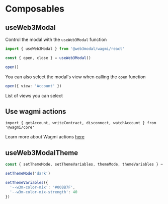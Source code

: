 
# Composables

## useWeb3Modal

Control the modal with the `useWeb3Modal` function
```ts
import { useWeb3Modal } from '@web3modal/wagmi/react'

const { open, close } = useWeb3Modal()

open()
```


You can also select the modal's view when calling the `open` function

```ts
open({ view: 'Account' })
```

List of views you can select

<Table
  headers={['Variable', 'Description']}
  data={[
    {
      variable: { code: 'Connect' },
      description: 'Principal view of the modal - default view when disconnected',
    },
    {
      variable: { code: 'Account' },
      description: 'User profile - default view when connected',
    },
    {
      variable: { code: 'All wallets' },
      description: 'Shows the list of all available wallets',
    },
    {
      variable: { code: 'Network' },
      description: 'List of available networks - you can select and target a specific network before connecting',
    },
    {
      variable: { code: 'WhatIsANetwork' },
      description: '"What is a network" onboarding view',
    },
    {
      variable: { code: 'WhatIsAWallet' },
      description: '"What is a wallet" onboarding view',
    }
  ]}
/>

## Use wagmi actions

```tsx
import { getAccount, writeContract, disconnect, watchAccount } from '@wagmi/core'
```

Learn more about Wagmi actions [here](https://wagmi.sh/core/actions/connect)

## useWeb3ModalTheme

```ts
const { setThemeMode, setThemeVariables, themeMode, themeVariables } = useWeb3ModalTheme()

setThemeMode('dark')

setThemeVariables({
  '--w3m-color-mix': '#00BB7F',
  '--w3m-color-mix-strength': 40
})
```
